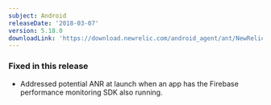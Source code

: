 ```yaml
---
subject: Android
releaseDate: '2018-03-07'
version: 5.18.0
downloadLink: 'https://download.newrelic.com/android_agent/ant/NewRelic_Android_Agent_5.18.0.zip'
---
```


### Fixed in this release

* Addressed potential ANR at launch when an app has the Firebase performance monitoring SDK also running.
